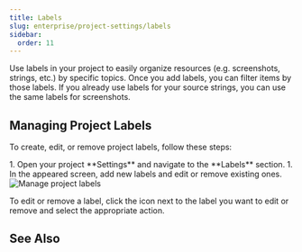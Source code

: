 ```yaml
---
title: Labels
slug: enterprise/project-settings/labels
sidebar:
  order: 11
---
```



Use labels in your project to easily organize resources (e.g. screenshots, strings, etc.) by specific topics. Once you add labels, you can filter items by those labels. If you already use labels for your source strings, you can use the same labels for screenshots.

## Managing Project Labels

To create, edit, or remove project labels, follow these steps:

<Steps>
  1. Open your project **Settings** and navigate to the **Labels** section.
  1. In the appeared screen, add new labels and edit or remove existing ones.
</Steps>

<Image src={projectLabels} alt="Manage project labels" />

To edit or remove a label, click the <Icon name="mdi:dots-vertical" class="inline-icon" /> icon next to the label you want to edit or remove and select the appropriate action.

## See Also

<CardGrid>
  <LinkCard
    title="Adding Labels to Strings"
    href="/enterprise/string-management/#labels"
  />
  <LinkCard
    title="Adding Labels to Screenshots"
    href="/enterprise/screenshots#labels"
  />
</CardGrid>
